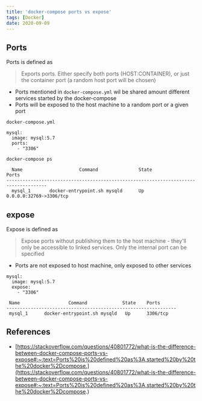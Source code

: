 ```yaml
---
title: 'docker-compose ports vs expose'
tags: [Docker]
date: 2020-09-09
---
```


## Ports

Ports is defined as

> Exports ports. Either specify both ports (HOST:CONTAINER), or just the container port (a
> random host port will be chosen)

- Ports mentioned in `docker-compose.yml` wil be shared amount different services started
  by the docker-compose
- Ports will be exposed to the host machine to a random port or a given port

`docker-compose.yml`

```docker-compose
mysql:
  image: mysql:5.7
  ports:
    - "3306"
```

`docker-compose ps`

```shell
  Name                     Command               State            Ports
-------------------------------------------------------------------------------------
  mysql_1       docker-entrypoint.sh mysqld      Up      0.0.0.0:32769->3306/tcp
```

## expose

Expose is defined as

> Expose ports without publishing them to the host machine - they'll only be accessible to
> linked services. Only the internal port can be specified

- Ports are not exposed to host machine, only exposed to other services

```
mysql:
  image: mysql:5.7
  expose:
    - "3306"
```

```
 Name                  Command             State    Ports
---------------------------------------------------------------
 mysql_1      docker-entrypoint.sh mysqld   Up      3306/tcp
```

## References

- [https://stackoverflow.com/questions/40801772/what-is-the-difference-between-docker-compose-ports-vs-expose#:~:text=Ports%20is%20defined%20as%3A,started%20by%20the%20docker%2Dcompose.](https://stackoverflow.com/questions/40801772/what-is-the-difference-between-docker-compose-ports-vs-expose#:~:text=Ports%20is%20defined%20as%3A,started%20by%20the%20docker%2Dcompose.)

